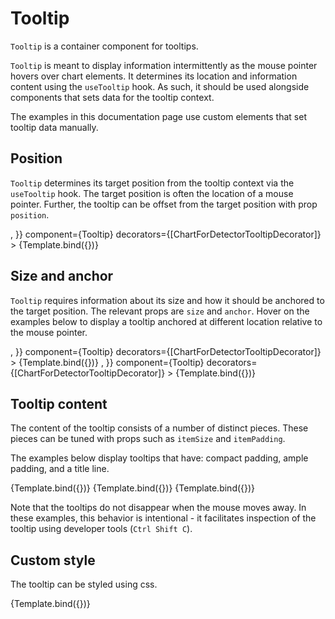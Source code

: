 
# Tooltip

<Meta title="Core/Components/Tooltips/Tooltip" />

`Tooltip` is a container component for tooltips.

<ArgsTable of={Tooltip} />

`Tooltip` is meant to display information intermittently as the mouse pointer hovers over chart elements.
It determines its location and information content using the `useTooltip` hook.
As such, it should be used alongside components that sets data for the tooltip context.

The examples in this documentation page use custom elements that set tooltip data manually.

## Position

`Tooltip` determines its target position from the tooltip context via the `useTooltip` hook.
The target position is often the location of a mouse pointer.
Further, the tooltip can be offset from the target position with prop `position`.

<Canvas>
    <Story
        name="position"
        args={{
            position: [0, -10],
            size: [80, 40],
            sizeUnits: 'absolute',
            anchor: [0.5, 1],
            children: <Surface style={{ fill: '#aabbee' }} />,
        }}
        component={Tooltip}
        decorators={[ChartForDetectorTooltipDecorator]}
    >
        {Template.bind({})}
    </Story>
</Canvas>

## Size and anchor

`Tooltip` requires information about its size and how it should be anchored to the target position.
The relevant props are `size` and `anchor`.
Hover on the examples below to display a tooltip anchored at different location relative to the mouse pointer.

<Canvas>
    <Story
        name="anchored middle-left"
        args={{
            position: [0, 0],
            size: [80, 40],
            sizeUnits: 'absolute',
            anchor: [0, 0.5],
            children: <Surface style={{ fill: '#aabbee' }} />,
        }}
        component={Tooltip}
        decorators={[ChartForDetectorTooltipDecorator]}
    >
        {Template.bind({})}
    </Story>
    <Story
        name="anchored top-right"
        args={{
            position: [0, 0],
            size: [80, 120],
            sizeUnits: 'absolute',
            anchor: [1, 0],
            children: <Surface style={{ fill: '#aabbee' }} />,
        }}
        component={Tooltip}
        decorators={[ChartForDetectorTooltipDecorator]}
    >
        {Template.bind({})}
    </Story>
</Canvas>

## Tooltip content

The content of the tooltip consists of a number of distinct pieces.
These pieces can be tuned with props such as `itemSize` and `itemPadding`.

The examples below display tooltips that have: compact padding, ample padding,
and a title line.

<Canvas>
    <Story
        name="small item padding"
        args={{
            position: [10, 0],
            sizeUnits: 'absolute',
            anchor: [0, 0.5],
            itemSize: [100, 20],
            itemPadding: [2, 2, 2, 2],
        }}
        component={Tooltip}
        decorators={[ChartForShapesTooltipDecorator]}
    >
        {Template.bind({})}
    </Story>
    <Story
        name="large item padding"
        args={{
            position: [10, 0],
            sizeUnits: 'absolute',
            anchor: [0, 0.5],
            itemSize: [100, 28],
            itemPadding: [6, 6, 6, 6],
        }}
        component={Tooltip}
        decorators={[ChartForShapesTooltipDecorator]}
    >
        {Template.bind({})}
    </Story>
    <Story
        name="title"
        args={{
            position: [10, 0],
            sizeUnits: 'absolute',
            anchor: [0, 0.5],
            itemPadding: [6, 6, 6, 6],
            title: 'Tooltip title',
        }}
        component={Tooltip}
        decorators={[ChartForShapesTooltipDecorator]}
    >
        {Template.bind({})}
    </Story>
</Canvas>

Note that the tooltips do not disappear when the mouse moves away.
In these examples, this behavior is intentional -
it facilitates inspection of the tooltip using developer tools (`Ctrl Shift C`).

## Custom style

The tooltip can be styled using css.

<Canvas>
    <Story
        name="custom style"
        args={{
            position: [10, 0],
            sizeUnits: 'absolute',
            anchor: [0, 0.5],
            itemSize: [100, 28],
            itemPadding: [6, 6, 6, 6],
            symbol: Circle,
            rx: 5,
            ry: 5,
            style: {
                fill: '#fff8f8',
                strokeWidth: 1,
                stroke: '#000000',
                filter: 'drop-shadow(3px 5px 5px #22222299)',
            },
        }}
        component={Tooltip}
        decorators={[ChartForShapesTooltipDecorator]}
    >
        {Template.bind({})}
    </Story>
</Canvas>

